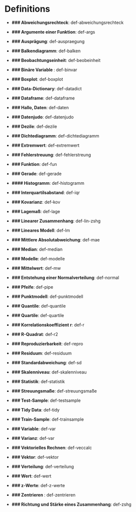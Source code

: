 # Definitions



- **### Abweichungsrechteck**: def-abweichungsrechteck


- **### Argumente einer Funktion**: def-args


- **### Ausprägung**: def-auspraegung


- **### Balkendiagramm**: def-balken


- **### Beobachtungseinheit**: def-beobeinheit


- **### Binäre Variable **: def-binvar


- **### Boxplot**: def-boxplot


- **### Data-Dictionary**: def-datadict


- **### Dataframe**: def-dataframe


- **### Hallo, Daten**: def-daten


- **### Datenjudo**: def-datenjudo


- **### Dezile**: def-dezile


- **### Dichtediagramm**: def-dichtediagramm


- **### Extremwert**: def-extremwert


- **### Fehlerstreuung**: def-fehlerstreung


- **### Funktion**: def-fun


- **### Gerade**: def-gerade


- **#### Histogramm**: def-histogramm


- **### Interquartilsabstand**: def-iqr


- **### Kovarianz**: def-kov


- **### Lagemaß**: def-lage


- **### Linearer Zusammenhang**: def-lin-zshg


- **### Lineares Modell**: def-lm


- **### Mittlere Absolutabweichung**: def-mae


- **### Median**: def-median


- **### Modelle**: def-modelle


- **### Mittelwert**: def-mw


- **### Entstehung einer Normalverteilung**: def-normal


- **### Pfeife**: def-pipe


- **### Punktmodell**: def-punktmodell


- **### Quantile**: def-quantile


- **### Quartile**: def-quartile


- **### Korrelationskoeffizient r**: def-r


- **### R-Quadrat**: def-r2


- **### Reproduzierbarkeit**: def-repro


- **### Residuum**: def-residuum


- **### Standardabweichung**: def-sd


- **### Skalenniveau**: def-skalenniveau


- **### Statistik**: def-statistik


- **### Streuungsmaße**: def-streuungsmaße


- **### Test-Sample**: def-testsample


- **### Tidy Data**: def-tidy


- **### Train-Sample**: def-trainsample


- **### Variable**: def-var


- **### Varianz**: def-var


- **### Vektorielles Rechnen**: def-veccalc


- **### Vektor**: def-vektor


- **### Verteilung**: def-verteilung


- **### Wert**: def-wert


- **### z-Werte**: def-z-werte


- **### Zentrieren **: def-zentrieren


- **### Richtung und Stärke eines Zusammenhang**: def-zshg


